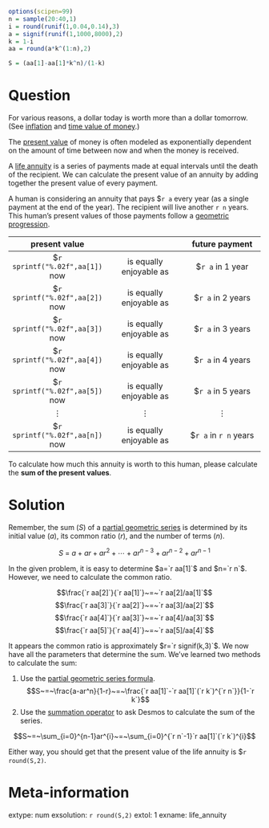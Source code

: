 ```r
options(scipen=99)
n = sample(20:40,1)
i = round(runif(1,0.04,0.14),3)
a = signif(runif(1,1000,8000),2)
k = 1-i
aa = round(a*k^(1:n),2)

S = (aa[1]-aa[1]*k^n)/(1-k)

```

Question
========

For various reasons, a dollar today is worth more than a dollar tomorrow. (See [inflation](https://en.wikipedia.org/wiki/Inflation) and [time value of money](https://en.wikipedia.org/wiki/Time_value_of_money).)

The [present value](https://en.wikipedia.org/wiki/Present_value#Present_value_of_a_lump_sum) of money is often modeled as exponentially dependent on the amount of time between now and when the money is received.

A [life annuity](https://en.wikipedia.org/wiki/Life_annuity) is a series of payments made at equal intervals until the death of the recipient. We can calculate the present value of an annuity by adding together the present value of every payment.

A human is considering an annuity that pays $`r a` every year (as a single payment at the end of the year). The recipient will live another `r n` years. This human's present values of those payments follow a [geometric progression](https://en.wikipedia.org/wiki/Geometric_progression).

| present value | | future payment |
|:---:|:---:|:---:|
| $`r sprintf("%.02f",aa[1])` now | is equally enjoyable as | $`r a` in 1 year |
| $`r sprintf("%.02f",aa[2])` now | is equally enjoyable as | $`r a` in 2 years |
| $`r sprintf("%.02f",aa[3])` now | is equally enjoyable as | $`r a` in 3 years |
| $`r sprintf("%.02f",aa[4])` now | is equally enjoyable as | $`r a` in 4 years |
| $`r sprintf("%.02f",aa[5])` now | is equally enjoyable as | $`r a` in 5 years |
| $\vdots$ | $\vdots$ | $\vdots$ |
| $`r sprintf("%.02f",aa[n])` now | is equally enjoyable as | $`r a` in `r n` years |


To calculate how much this annuity is worth to this human, please calculate the **sum of the present values**.



Solution
========

Remember, the sum ($S$) of a [partial geometric series](https://en.wikipedia.org/wiki/Geometric_progression#Geometric_series) is determined by its initial value ($a$), its common ratio ($r$), and the number of terms ($n$).

$$S~=~a+ar+ar^2+\cdots+ar^{n-3}+ar^{n-2}+ar^{n-1}$$

In the given problem, it is easy to determine $a=`r aa[1]`$ and $n=`r n`$. However, we need to calculate the common ratio.


$$\frac{`r aa[2]`}{`r aa[1]`}~=~`r aa[2]/aa[1]`$$
$$\frac{`r aa[3]`}{`r aa[2]`}~=~`r aa[3]/aa[2]`$$
$$\frac{`r aa[4]`}{`r aa[3]`}~=~`r aa[4]/aa[3]`$$
$$\frac{`r aa[5]`}{`r aa[4]`}~=~`r aa[5]/aa[4]`$$

It appears the common ratio is approximately $r=`r signif(k,3)`$. We now have all the parameters that determine the sum. We've learned two methods to calculate the sum:

1. Use the [partial geometric series formula](https://chadworley.github.io/a2/u17/slides_sum_geometric/sum_geometric.html).
$$S~=~\frac{a-ar^n}{1-r}~=~\frac{`r aa[1]`-`r aa[1]`(`r k`)^{`r n`}}{1-`r k`}$$
2. Use the [summation operator](https://en.wikipedia.org/wiki/Summation#Capital-sigma_notation) to ask Desmos to calculate the sum of the series. 

$$S~=~\sum_{i=0}^{n-1}ar^{i}~=~\sum_{i=0}^{`r n`-1}`r aa[1]`(`r k`)^{i}$$

Either way, you should get that the present value of the life annuity is $`r round(S,2)`.


Meta-information
============
extype: num
exsolution: `r round(S,2)`
extol: 1
exname: life_annuity